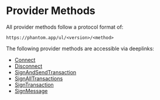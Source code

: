# Provider Methods

All provider methods follow a protocol format of:

```
https://phantom.app/ul/<version>/<method>
```

The following provider methods are accessible via deeplinks:

- [Connect](/phantom-deeplinks/provider-methods/connect)
- [Disconnect](/phantom-deeplinks/provider-methods/disconnect)
- [SignAndSendTransaction](/phantom-deeplinks/provider-methods/signandsendtransaction)
- [SignAllTransactions](/phantom-deeplinks/provider-methods/signalltransactions)
- [SignTransaction](/phantom-deeplinks/provider-methods/signtransaction)
- [SignMessage](/phantom-deeplinks/provider-methods/signmessage)
